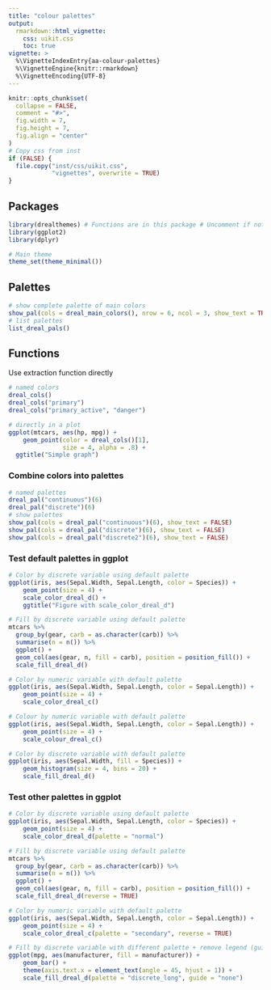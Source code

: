 ```yaml
---
title: "colour palettes"
output: 
  rmarkdown::html_vignette:
    css: uikit.css
    toc: true
vignette: >
  %\VignetteIndexEntry{aa-colour-palettes}
  %\VignetteEngine{knitr::rmarkdown}
  %\VignetteEncoding{UTF-8}
---
```


```r
knitr::opts_chunk$set(
  collapse = FALSE,
  comment = "#>",
  fig.width = 7,
  fig.height = 7,
  fig.align = "center"
)
# Copy css from inst
if (FALSE) {
  file.copy("inst/css/uikit.css",
            "vignettes", overwrite = TRUE)
}
```

## Packages
```r
library(drealthemes) # Functions are in this package # Uncomment if not rsconnect
library(ggplot2)
library(dplyr)

# Main theme
theme_set(theme_minimal())
```


## Palettes
```r
# show complete palette of main colors
show_pal(cols = dreal_main_colors(), nrow = 6, ncol = 3, show_text = TRUE)
# list palettes
list_dreal_pals()
```

## Functions
Use extraction function directly
```r
# named colors
dreal_cols()
dreal_cols("primary")
dreal_cols("primary_active", "danger")

# directly in a plot
ggplot(mtcars, aes(hp, mpg)) +
    geom_point(color = dreal_cols()[1],
               size = 4, alpha = .8) +
  ggtitle("Simple graph")
```

### Combine colors into palettes 

```r
# named palettes
dreal_pal("continuous")(6)
dreal_pal("discrete")(6)
# show palettes
show_pal(cols = dreal_pal("continuous")(6), show_text = FALSE)
show_pal(cols = dreal_pal("discrete")(6), show_text = FALSE)
show_pal(cols = dreal_pal("discrete2")(6), show_text = FALSE)
```

### Test default palettes in ggplot
```r
# Color by discrete variable using default palette
ggplot(iris, aes(Sepal.Width, Sepal.Length, color = Species)) +
    geom_point(size = 4) +
    scale_color_dreal_d() +
    ggtitle("Figure with scale_color_dreal_d")  

# Fill by discrete variable using default palette
mtcars %>% 
  group_by(gear, carb = as.character(carb)) %>% 
  summarise(n = n()) %>% 
  ggplot() +
  geom_col(aes(gear, n, fill = carb), position = position_fill()) +
  scale_fill_dreal_d()

# Color by numeric variable with default palette
ggplot(iris, aes(Sepal.Width, Sepal.Length, color = Sepal.Length)) +
    geom_point(size = 4) +
    scale_color_dreal_c()

# Colour by numeric variable with default palette
ggplot(iris, aes(Sepal.Width, Sepal.Length, color = Sepal.Length)) +
    geom_point(size = 4) +
    scale_colour_dreal_c()

# Color by discrete variable with default palette
ggplot(iris, aes(Sepal.Width, fill = Species)) +
    geom_histogram(size = 4, bins = 20) +
    scale_fill_dreal_d()
```

### Test other palettes in ggplot
```r
# Color by discrete variable using default palette
ggplot(iris, aes(Sepal.Width, Sepal.Length, color = Species)) +
    geom_point(size = 4) +
    scale_color_dreal_d(palette = "normal")

# Fill by discrete variable using default palette
mtcars %>% 
  group_by(gear, carb = as.character(carb)) %>% 
  summarise(n = n()) %>% 
  ggplot() +
  geom_col(aes(gear, n, fill = carb), position = position_fill()) +
  scale_fill_dreal_d(reverse = TRUE)

# Color by numeric variable with default palette
ggplot(iris, aes(Sepal.Width, Sepal.Length, color = Sepal.Length)) +
    geom_point(size = 4) +
    scale_color_dreal_c(palette = "secondary", reverse = TRUE)

# Fill by discrete variable with different palette + remove legend (guide)
ggplot(mpg, aes(manufacturer, fill = manufacturer)) +
    geom_bar() +
    theme(axis.text.x = element_text(angle = 45, hjust = 1)) +
    scale_fill_dreal_d(palette = "discrete_long", guide = "none")
```


